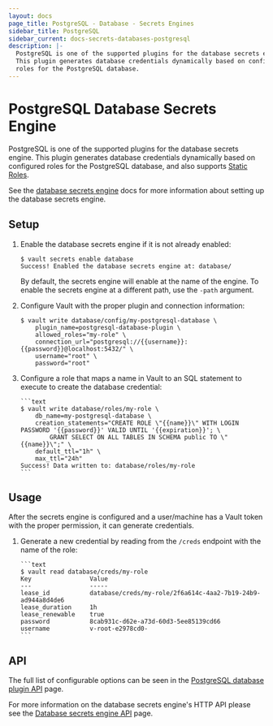 ```yaml
---
layout: docs
page_title: PostgreSQL - Database - Secrets Engines
sidebar_title: PostgreSQL
sidebar_current: docs-secrets-databases-postgresql
description: |-
  PostgreSQL is one of the supported plugins for the database secrets engine.
  This plugin generates database credentials dynamically based on configured
  roles for the PostgreSQL database.
---
```


# PostgreSQL Database Secrets Engine

PostgreSQL is one of the supported plugins for the database secrets engine. This
plugin generates database credentials dynamically based on configured roles for
the PostgreSQL database, and also supports [Static
Roles](/docs/secrets/databases/index.html#static-roles).

See the [database secrets engine](/docs/secrets/databases/index.html) docs for
more information about setting up the database secrets engine.

## Setup

1.  Enable the database secrets engine if it is not already enabled:

    ```text
    $ vault secrets enable database
    Success! Enabled the database secrets engine at: database/
    ```

    By default, the secrets engine will enable at the name of the engine. To
    enable the secrets engine at a different path, use the `-path` argument.

1.  Configure Vault with the proper plugin and connection information:

    ```text
    $ vault write database/config/my-postgresql-database \
        plugin_name=postgresql-database-plugin \
        allowed_roles="my-role" \
        connection_url="postgresql://{{username}}:{{password}}@localhost:5432/" \
        username="root" \
        password="root"
    ```

1.  Configure a role that maps a name in Vault to an SQL statement to execute to
    create the database credential:

        ```text
        $ vault write database/roles/my-role \
            db_name=my-postgresql-database \
            creation_statements="CREATE ROLE \"{{name}}\" WITH LOGIN PASSWORD '{{password}}' VALID UNTIL '{{expiration}}'; \
                GRANT SELECT ON ALL TABLES IN SCHEMA public TO \"{{name}}\";" \
            default_ttl="1h" \
            max_ttl="24h"
        Success! Data written to: database/roles/my-role
        ```

## Usage

After the secrets engine is configured and a user/machine has a Vault token with
the proper permission, it can generate credentials.

1.  Generate a new credential by reading from the `/creds` endpoint with the name
    of the role:

        ```text
        $ vault read database/creds/my-role
        Key                Value
        ---                -----
        lease_id           database/creds/my-role/2f6a614c-4aa2-7b19-24b9-ad944a8d4de6
        lease_duration     1h
        lease_renewable    true
        password           8cab931c-d62e-a73d-60d3-5ee85139cd66
        username           v-root-e2978cd0-
        ```

## API

The full list of configurable options can be seen in the [PostgreSQL database
plugin API](/api/secret/databases/postgresql.html) page.

For more information on the database secrets engine's HTTP API please see the
[Database secrets engine API](/api/secret/databases/index.html) page.
